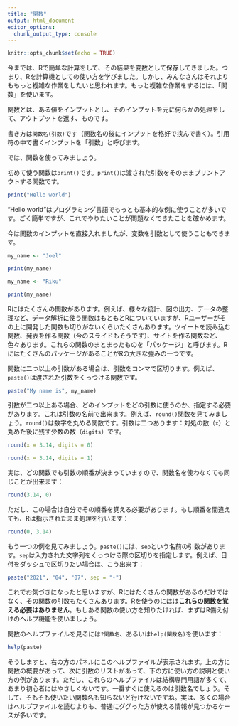 ```yaml
---
title: "関数"
output: html_document
editor_options: 
  chunk_output_type: console
---
```


```r
knitr::opts_chunk$set(echo = TRUE)
```

今までは、Rで簡単な計算をして、その結果を変数として保存してきました。つまり、Rを計算機としての使い方を学びました。しかし、みんなさんはそれよりももっと複雑な作業をしたいと思われます。もっと複雑な作業をするには、「関数」を使います。

関数とは、ある値をインプットとし、そのインプットを元に何らかの処理をして、アウトプットを返す、ものです。

書き方は`関数名(引数)`です（関数名の後にインプットを格好で挟んで書く）。引用符の中で書くインプットを「引数」と呼びます。

では、関数を使ってみましょう。

初めて使う関数は`print()`です。`print()`は渡された引数をそのままプリントアウトする関数です。

```r
print("Hello world")
```

"Hello world"はプログラミング言語でもっとも基本的な例に使うことが多いです。ごく簡単ですが、これでやりたいことが問題なくできたことを確かめます。

今は関数のインプットを直接入れましたが、変数を引数として使うこともできます。

```r
my_name <- "Joel"

print(my_name)

my_name <- "Riku"

print(my_name)
```

Rにはたくさんの関数があります。例えば、様々な統計、図の出力、データの整理など、データ解析に使う関数はもともとRについていますが、Rユーザーがその上に開発した関数も切りがないくらいたくさんあります。ツイートを読み込む関数、発表を作る関数（今のスライドもそうです）、サイトを作る関数など、色々あります。これらの関数のまとまったものを「パッケージ」と呼びます。RにはたくさんのパッケージがあることがRの大きな強みの一つです。

関数に二つ以上の引数がある場合は、引数をコンマで区切ります。例えば、`paste()`は渡された引数をくっつける関数です。

```r
paste("My name is", my_name)
```

引数が二つ以上ある場合、どのインプットをどの引数に使うのか、指定する必要があります。これは引数の名前で出来ます。例えば、`round()`関数を見てみましょう。`round()`は数字を丸める関数です。引数は二つあります：対処の数（`x`）と丸めた後に残す少数の数（`digits`）です。

```r
round(x = 3.14, digits = 0)

round(x = 3.14, digits = 1)
```

実は、どの関数でも引数の順番が決まっていますので、関数名を使わなくても同じことが出来ます：

```r
round(3.14, 0)
```

ただし、この場合は自分でその順番を覚える必要があります。もし順番を間違えても、Rは指示されたまま処理を行います：

```r
round(0, 3.14)
```

もう一つの例を見てみましょう。`paste()`には、`sep`という名前の引数があります。`sep`は入力された文字列をくっつける際の区切りを指定します。例えば、日付をダッシュで区切りたい場合は、こう出来す：

```r
paste("2021", "04", "07", sep = "-")
```

これでお気づきになったと思いますが、Rにはたくさんの関数があるのだけではなく、その関数の引数もたくさんあります。Rを使うのにはは**これらの関数を覚える必要はありません**。もしある関数の使い方を知りたければ、まずはR備え付けのヘルプ機能を使いましょう。

関数のヘルプファイルを見るには`?関数名`、あるいは`help(関数名)`を使います：

```r
help(paste)
```

そうしますと、右の方のパネルにこのヘルプファイルが表示されます。上の方に関数の概要があって、次に引数のリストがあって、下の方に使い方の説明と使い方の例があります。ただし、これらのヘルプファイルは結構専門用語が多くて、あまり初心者にはやさしくないです。一番すぐに使えるのは引数名でしょう。そして、そもそも使いたい関数名も知らないと行けないですね。実は、多くの場合はヘルプファイルを読むよりも、普通にググった方が使える情報が見つかるケースが多いです。
